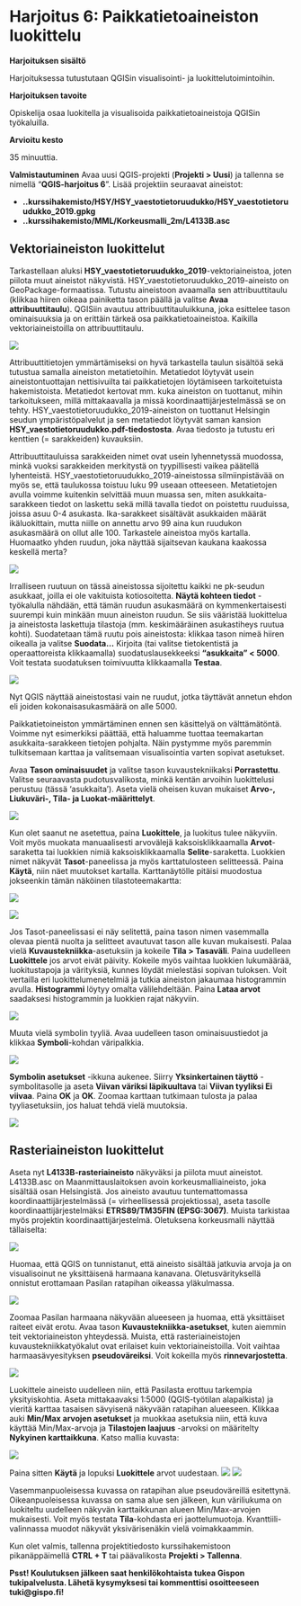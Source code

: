 # Harjoitus 6: Paikkatietoaineiston luokittelu

**Harjoituksen sisältö**

Harjoituksessa tutustutaan QGISin visualisointi- ja luokittelutoimintoihin.

**Harjoituksen tavoite**

Opiskelija osaa luokitella ja visualisoida paikkatietoaineistoja QGISin työkaluilla.

**Arvioitu kesto**

35 minuuttia.

**Valmistautuminen**
Avaa uusi QGIS-projekti (**Projekti > Uusi**) ja tallenna se nimellä “**QGIS-harjoitus 6**”. Lisää projektiin seuraavat aineistot:

* **..kurssihakemisto/HSY/HSY_vaestotietoruudukko/HSY_vaestotietoruudukko_2019.gpkg**
* **..kurssihakemisto/MML/Korkeusmalli_2m/L4133B.asc**

## Vektoriaineiston luokittelut
Tarkastellaan aluksi **HSY_vaestotietoruudukko_2019**-vektoriaineistoa, joten piilota muut aineistot näkyvistä. HSY_vaestotietoruudukko_2019-aineisto on GeoPackage-formaatissa. Tutustu aineistoon avaamalla sen attribuuttitaulu (klikkaa hiiren oikeaa painiketta tason päällä ja valitse **Avaa attribuuttitaulu**). QGISiin avautuu attribuuttitauluikkuna, joka esittelee tason ominaisuuksia ja on erittäin tärkeä osa paikkatietoaineistoa. Kaikilla vektoriaineistoilla on attribuuttitaulu.

![](img/harjoitus_6/image1.png)

Attribuuttitietojen ymmärtämiseksi on hyvä tarkastella taulun sisältöä sekä tutustua samalla aineiston metatietoihin. Metatiedot löytyvät usein aineistontuottajan nettisivuilta tai paikkatietojen löytämiseen tarkoitetuista hakemistoista. Metatiedot kertovat mm. kuka aineiston on tuottanut, mihin tarkoitukseen, millä mittakaavalla ja missä koordinaattijärjestelmässä se on tehty.  HSY_vaestotietoruudukko_2019-aineiston on tuottanut Helsingin seudun ympäristöpalvelut ja sen metatiedot löytyvät saman kansion **HSY_vaestotietoruudukko.pdf-tiedostosta**. Avaa tiedosto ja tutustu eri kenttien (= sarakkeiden) kuvauksiin.

Attribuuttitauluissa sarakkeiden nimet ovat usein lyhennetyssä muodossa, minkä vuoksi sarakkeiden merkitystä on tyypillisesti vaikea päätellä lyhenteistä. HSY_vaestotietoruudukko_2019-aineistossa silmiinpistävää on myös se, että taulukossa toistuu luku 99 useaan otteeseen. Metatietojen avulla voimme kuitenkin selvittää muun muassa sen, miten asukkaita-sarakkeen tiedot on laskettu sekä millä tavalla tiedot on poistettu ruuduissa, joissa asuu 0-4 asukasta. Ika-sarakkeet sisältävät asukkaiden määrät ikäluokittain, mutta niille on annettu arvo 99 aina kun ruudukon asukasmäärä on ollut alle 100. Tarkastele aineistoa myös kartalla. Huomaatko yhden ruudun, joka näyttää sijaitsevan kaukana kaakossa keskellä merta?

![](img/harjoitus_6/image2.png)

Irralliseen ruutuun on tässä aineistossa sijoitettu kaikki ne pk-seudun asukkaat, joilla ei ole vakituista kotiosoitetta. **Näytä kohteen tiedot** -työkalulla  [](img/harjoitus_6/image0.png)  nähdään, että tämän ruudun asukasmäärä on kymmenkertaisesti suurempi kuin minkään muun aineiston ruudun. Se siis vääristää luokittelua ja aineistosta laskettuja tilastoja (mm. keskimääräinen asukastiheys ruutua kohti). Suodatetaan tämä ruutu pois aineistosta: klikkaa tason nimeä hiiren oikealla ja valitse **Suodata…** Kirjoita (tai valitse tietokentistä ja operaattoreista klikkaamalla) suodatuslausekkeeksi **"asukkaita" < 5000**. Voit testata suodatuksen toimivuutta klikkaamalla **Testaa**.

![](img/harjoitus_6/image3.png)

Nyt QGIS näyttää aineistostasi vain ne ruudut, jotka täyttävät annetun ehdon eli joiden kokonaisasukasmäärä on alle 5000. 

Paikkatietoineiston ymmärtäminen ennen sen käsittelyä on välttämätöntä. Voimme nyt esimerkiksi päättää, että haluamme tuottaa teemakartan asukkaita-sarakkeen tietojen pohjalta. Näin pystymme myös paremmin tulkitsemaan karttaa ja valitsemaan visualisointia varten sopivat asetukset. 

Avaa **Tason ominaisuudet** ja valitse tason kuvaustekniikaksi **Porrastettu**. Valitse seuraavasta pudotusvalikosta, minkä kentän arvoihin luokittelusi perustuu (tässä ‘asukkaita’). Aseta vielä oheisen kuvan mukaiset **Arvo-, Liukuväri-, Tila- ja Luokat-määrittelyt**.

![](img/harjoitus_6/image4.png)

Kun olet saanut ne asetettua, paina **Luokittele**, ja luokitus tulee näkyviin. Voit myös muokata manuaalisesti arvovälejä kaksoisklikkaamalla **Arvot**-saraketta tai luokkien nimiä kaksoisklikkaamalla **Selite**-saraketta. Luokkien nimet näkyvät **Tasot**-paneelissa ja myös karttatulosteen selitteessä. Paina **Käytä**, niin näet muutokset kartalla. Karttanäytölle pitäisi muodostua jokseenkin tämän näköinen tilastoteemakartta:

![](img/harjoitus_6/image5.png)

![](img/harjoitus_6/image6.png)

Jos Tasot-paneelissasi ei näy selitettä, paina tason nimen vasemmalla olevaa pientä nuolta ja selitteet avautuvat tason alle kuvan mukaisesti. Palaa vielä **Kuvaustekniikka**-asetuksiin ja kokeile **Tila > Tasaväli**. Paina uudelleen **Luokittele** jos arvot eivät päivity. Kokeile myös vaihtaa  luokkien lukumäärää, luokitustapoja ja värityksiä, kunnes löydät mielestäsi sopivan tuloksen. Voit vertailla eri luokittelumenetelmiä ja tutkia aineiston jakaumaa histogrammin avulla. **Histogrammi** löytyy omalta välilehdeltään. Paina **Lataa arvot** saadaksesi histogrammin ja luokkien rajat näkyviin.

![](img/harjoitus_6/image7.png)

Muuta vielä symbolin tyyliä. Avaa uudelleen tason ominaisuustiedot ja klikkaa **Symboli**-kohdan väripalkkia.

![](img/harjoitus_6/image8.png)

**Symbolin asetukset** -ikkuna aukenee. Siirry **Yksinkertainen täyttö** -symbolitasolle ja aseta **Viivan väriksi läpikuultava** tai **Viivan tyyliksi Ei viivaa**. Paina **OK** ja **OK**. Zoomaa karttaan tutkimaan tulosta ja palaa tyyliasetuksiin, jos haluat tehdä vielä muutoksia.

![](img/harjoitus_6/image9.png)

## Rasteriaineiston luokittelut
Aseta nyt **L4133B-rasteriaineisto** näkyväksi ja piilota muut aineistot. L4133B.asc on Maanmittauslaitoksen avoin korkeusmalliaineisto, joka sisältää osan  Helsingistä. Jos aineisto avautuu tuntemattomassa koordinaattijärjestelmässä (= virheellisessä projektiossa), aseta tasolle koordinaattijärjestelmäksi **ETRS89/TM35FIN (EPSG:3067)**. Muista tarkistaa myös projektin koordinaattijärjestelmä. Oletuksena korkeusmalli näyttää tällaiselta:

![](img/harjoitus_6/image10.png)

Huomaa, että QGIS on tunnistanut, että aineisto sisältää jatkuvia arvoja ja on visualisoinut ne yksittäisenä harmaana kanavana. Oletusvärityksellä onnistut erottamaan Pasilan ratapihan oikeassa yläkulmassa. 

![](img/harjoitus_6/image11.png)

Zoomaa Pasilan harmaana näkyvään alueeseen ja huomaa, että yksittäiset raiteet eivät erotu. Avaa tason **Kuvaustekniikka-asetukset**, kuten aiemmin teit vektoriaineiston yhteydessä. Muista, että rasteriaineistojen kuvaustekniikkatyökalut ovat erilaiset kuin vektoriaineistoilla. Voit vaihtaa harmaasävyesityksen **pseudoväreiksi**. Voit kokeilla myös **rinnevarjostetta**.

![](img/harjoitus_6/image12.png)

Luokittele aineisto uudelleen niin, että Pasilasta erottuu tarkempia yksityiskohtia. Aseta mittakaavaksi 1:5000 (QGIS-työtilan alapalkista) ja vieritä karttaa tasaisen sävyisenä näkyvään ratapihan alueeseen. Klikkaa auki **Min/Max arvojen asetukset** ja muokkaa asetuksia niin, että kuva käyttää Min/Max-arvoja ja **Tilastojen laajuus** -arvoksi on määritelty **Nykyinen karttaikkuna**. Katso mallia kuvasta:

![](img/harjoitus_6/image13.png)

Paina sitten **Käytä** ja lopuksi **Luokittele** arvot uudestaan.
![](img/harjoitus_6/image14.png) ![](img/harjoitus_6/image15.png)

Vasemmanpuoleisessa kuvassa on ratapihan alue pseudoväreillä esitettynä. Oikeanpuoleisessa kuvassa on sama alue sen jälkeen, kun väriliukuma on luokiteltu uudelleen näkyvän karttaikkunan alueen Min/Max-arvojen mukaisesti. Voit myös testata **Tila**-kohdasta eri jaottelumuotoja. Kvanttiili-valinnassa muodot näkyvät yksivärisenäkin vielä voimakkaammin.

Kun olet valmis, tallenna projektitiedosto kurssihakemistoon pikanäppäimellä **CTRL + T** tai päävalikosta **Projekti > Tallenna**.

:::{.hint-box}
**Psst! Koulutuksen jälkeen saat henkilökohtaista tukea Gispon tukipalvelusta. Lähetä kysymyksesi tai kommenttisi osoitteeseen tuki@gispo.fi!**
:::



